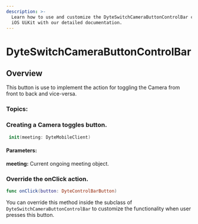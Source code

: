 ```yaml
---
description: >-
  Learn how to use and customize the DyteSwitchCameraButtonControlBar component in Dyte's
  iOS UiKit with our detailed documentation.
---
```


# DyteSwitchCameraButtonControlBar

## Overview

This button is use to implement the action for toggling the Camera from front to back and vice-versa.

### Topics:

### Creating a Camera toggles button.

```swift
 init(meeting: DyteMobileClient)
```

#### Parameters:

**meeting:** Current ongoing meeting object.

### Override the onClick action.

```swift
func onClick(button: DyteControlBarButton)
```

You can override this method inside the subclass of `DyteSwitchCameraButtonControlBar` to customize the functionality when user presses this button.

<head>
  <title>iOS DyteCameraToggle</title>
</head>
